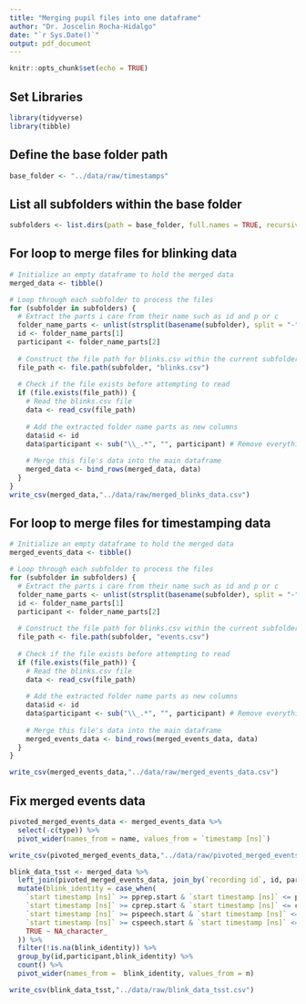 ```yaml
---
title: "Merging pupil files into one dataframe"
author: "Dr. Joscelin Rocha-Hidalgo"
date: "`r Sys.Date()`"
output: pdf_document
---
```


```r
knitr::opts_chunk$set(echo = TRUE)
```

## Set Libraries
```r
library(tidyverse)
library(tibble)
```

## Define the base folder path
```r
base_folder <- "../data/raw/timestamps"
```

## List all subfolders within the base folder
```r
subfolders <- list.dirs(path = base_folder, full.names = TRUE, recursive = FALSE)
```
## For loop to merge files for blinking data
```r
# Initialize an empty dataframe to hold the merged data
merged_data <- tibble()

# Loop through each subfolder to process the files
for (subfolder in subfolders) {
  # Extract the parts i care from their name such as id and p or c
  folder_name_parts <- unlist(strsplit(basename(subfolder), split = "-"))
  id <- folder_name_parts[1]
  participant <- folder_name_parts[2]
  
  # Construct the file path for blinks.csv within the current subfolder
  file_path <- file.path(subfolder, "blinks.csv")
  
  # Check if the file exists before attempting to read
  if (file.exists(file_path)) {
    # Read the blinks.csv file
    data <- read_csv(file_path)
    
    # Add the extracted folder name parts as new columns
    data$id <- id
    data$participant <- sub("\\_.*", "", participant) # Remove everything after the underscore
    
    # Merge this file's data into the main dataframe
    merged_data <- bind_rows(merged_data, data)
  }
}
write_csv(merged_data,"../data/raw/merged_blinks_data.csv")

```

## For loop to merge files for timestamping data

```r
# Initialize an empty dataframe to hold the merged data
merged_events_data <- tibble()

# Loop through each subfolder to process the files
for (subfolder in subfolders) {
  # Extract the parts i care from their name such as id and p or c
  folder_name_parts <- unlist(strsplit(basename(subfolder), split = "-"))
  id <- folder_name_parts[1]
  participant <- folder_name_parts[2]
  
  # Construct the file path for blinks.csv within the current subfolder
  file_path <- file.path(subfolder, "events.csv")
  
  # Check if the file exists before attempting to read
  if (file.exists(file_path)) {
    # Read the blinks.csv file
    data <- read_csv(file_path)
    
    # Add the extracted folder name parts as new columns
    data$id <- id
    data$participant <- sub("\\_.*", "", participant) # Remove everything after the underscore
    
    # Merge this file's data into the main dataframe
    merged_events_data <- bind_rows(merged_events_data, data)
  }
}

write_csv(merged_events_data,"../data/raw/merged_events_data.csv")
```

## Fix merged events data
```r
pivoted_merged_events_data <- merged_events_data %>%
  select(-c(type)) %>%
  pivot_wider(names_from = name, values_from = `timestamp [ns]`)

write_csv(pivoted_merged_events_data,"../data/raw/pivoted_merged_events_data.csv")

```

```r
blink_data_tsst <- merged_data %>%
  left_join(pivoted_merged_events_data, join_by(`recording id`, id, participant)) %>%
  mutate(blink_identity = case_when(
    `start timestamp [ns]` >= pprep.start & `start timestamp [ns]` <= pprep.end ~ "pprep_blinks",
    `start timestamp [ns]` >= cprep.start & `start timestamp [ns]` <= cprep.end ~ "cprep_blinks",
    `start timestamp [ns]` >= pspeech.start & `start timestamp [ns]` <= pspeech.end ~ "pspeech_blinks",
    `start timestamp [ns]` >= cspeech.start & `start timestamp [ns]` <= cspeech.end ~ "cspeech_blinks",
    TRUE ~ NA_character_
  )) %>%
  filter(!is.na(blink_identity)) %>%
  group_by(id,participant,blink_identity) %>%
  count() %>%
  pivot_wider(names_from =  blink_identity, values_from = n)

write_csv(blink_data_tsst,"../data/raw/blink_data_tsst.csv")

```

